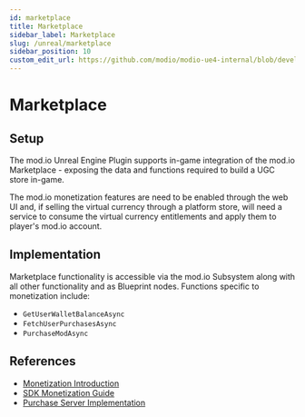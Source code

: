 ```yaml
---
id: marketplace
title: Marketplace
sidebar_label: Marketplace
slug: /unreal/marketplace
sidebar_position: 10
custom_edit_url: https://github.com/modio/modio-ue4-internal/blob/develop/Plugins/Modio/Doc/marketplace.mdx
---
```


# Marketplace

## Setup

The mod.io Unreal Engine Plugin supports in-game integration of the mod.io Marketplace - exposing the data and functions required to build a UGC store in-game.

The mod.io monetization features are need to be enabled through the web UI and, if selling the virtual currency through a platform store, will need a service to consume the virtual currency entitlements and apply them to player's mod.io account.

## Implementation

Marketplace functionality is accessible via the mod.io Subsystem along with all other functionality and as Blueprint nodes. Functions specific to monetization include:
- `GetUserWalletBalanceAsync`
- `FetchUserPurchasesAsync`
- `PurchaseModAsync`

## References

* [Monetization Introduction](/monetization)
* [SDK Monetization Guide](/cppsdk/getting-started#sdk-quick-start-monetization)
* [Purchase Server Implementation](/web-services/marketplace/overview)
